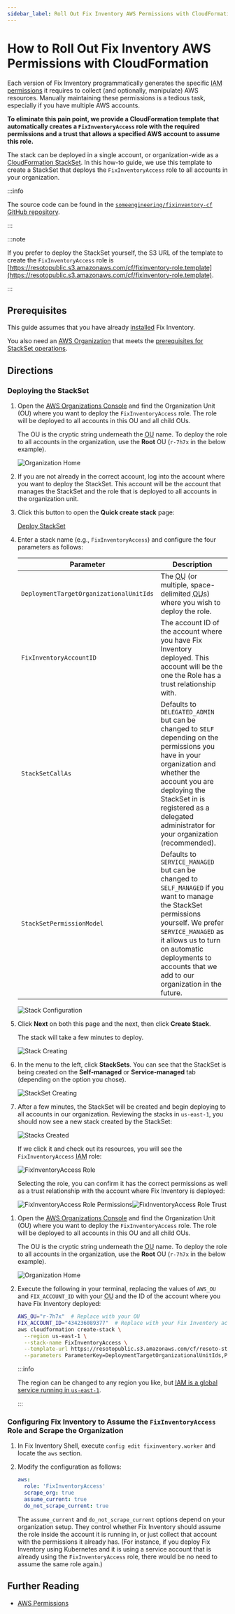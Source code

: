 ```yaml
---
sidebar_label: Roll Out Fix Inventory AWS Permissions with CloudFormation
---
```


# How to Roll Out Fix Inventory AWS Permissions with CloudFormation

Each version of Fix Inventory programmatically generates the specific <abbr title="Identity and Access Management">IAM</abbr> [permissions](../../../reference/iam-permissions/aws.mdx) it requires to collect (and optionally, manipulate) AWS resources. Manually maintaining these permissions is a tedious task, especially if you have multiple AWS accounts.

**To eliminate this pain point, we provide a CloudFormation template that automatically creates a `FixInventoryAccess` role with the required permissions and a trust that allows a specified AWS account to assume this role.**

The stack can be deployed in a single account, or organization-wide as a [CloudFormation StackSet](https://docs.aws.amazon.com/AWSCloudFormation/latest/UserGuide/what-is-cfnstacksets.html). In this how-to guide, we use this template to create a StackSet that deploys the `FixInventoryAccess` role to all accounts in your organization.

:::info

The source code can be found in the [`someengineering/fixinventory-cf` GitHub repository](https://github.com/someengineering/fixinventory-cf).

:::

:::note

If you prefer to deploy the StackSet yourself, the S3 URL of the template to create the `FixInventoryAccess` role is [https://resotopublic.s3.amazonaws.com/cf/fixinventory-role.template](https://resotopublic.s3.amazonaws.com/cf/fixinventory-role.template).

:::

## Prerequisites

This guide assumes that you have already [installed](../../../getting-started/install/index.mdx) Fix Inventory.

You also need an [AWS Organization](https://aws.amazon.com/organizations) that meets the [prerequisites for StackSet operations](https://docs.aws.amazon.com/AWSCloudFormation/latest/UserGuide/stacksets-prereqs.html).

## Directions

### Deploying the StackSet

<Tabs>
<TabItem value="console" label="AWS Console">

1. Open the [AWS Organizations Console](https://console.aws.amazon.com/organizations/v2/home/accounts) and find the Organization Unit (OU) where you want to deploy the `FixInventoryAccess` role. The role will be deployed to all accounts in this OU and all child OUs.

   The OU is the cryptic string underneath the <abbr title="Organization Unit">OU</abbr> name. To deploy the role to all accounts in the organization, use the **Root** OU (`r-7h7x` in the below example).

   ![Organization Home](./img/find_the_ou.png)

2. If you are not already in the correct account, log into the account where you want to deploy the StackSet. This account will be the account that manages the StackSet and the role that is deployed to all accounts in the organization unit.

3. Click this button to open the **Quick create stack** page:

   [<span class="button button--primary">Deploy StackSet</span>](https://console.aws.amazon.com/cloudformation/home#/stacks/create/review?templateURL=https://resotopublic.s3.amazonaws.com/cf/resoto-stackset.template)

4. Enter a stack name (e.g., `FixInventoryAccess`) and configure the four parameters as follows:

   | Parameter | Description |
   | --- | --- |
   | `DeploymentTargetOrganizationalUnitIds` | The <abbr title="Organization Unit">OU</abbr> (or multiple, space-delimited <abbr title="Organization Unit">OU</abbr>s) where you wish to deploy the role. |
   | `FixInventoryAccountID` | The account ID of the account where you have Fix Inventory deployed. This account will be the one the Role has a trust relationship with. |
   | `StackSetCallAs` | Defaults to `DELEGATED_ADMIN` but can be changed to `SELF` depending on the permissions you have in your organization and whether the account you are deploying the StackSet in is registered as a delegated administrator for your organization (recommended). |
   | `StackSetPermissionModel` | Defaults to `SERVICE_MANAGED` but can be changed to `SELF_MANAGED` if you want to manage the StackSet permissions yourself. We prefer `SERVICE_MANAGED` as it allows us to turn on automatic deployments to accounts that we add to our organization in the future. |

   ![Stack Configuration](./img/configure_the_stack.png)

5. Click **Next** on both this page and the next, then click **Create Stack**.

   The stack will take a few minutes to deploy.

   ![Stack Creating](./img/stack_creating.png)

6. In the menu to the left, click **StackSets**. You can see that the StackSet is being created on the **Self-managed** or **Service-managed** tab (depending on the option you chose).

   ![StackSet Creating](./img/stackset_creating.png)

7. After a few minutes, the StackSet will be created and begin deploying to all accounts in our organization. Reviewing the stacks in `us-east-1`, you should now see a new stack created by the StackSet:

   ![Stacks Created](./img/stacks_created.png)

   If we click it and check out its resources, you will see the `FixInventoryAccess` <abbr title="Identity and Access Management">IAM</abbr> role:

   ![FixInventoryAccess Role](./img/resotoaccess_role.png)

   Selecting the role, you can confirm it has the correct permissions as well as a trust relationship with the account where Fix Inventory is deployed:

   ![FixInventoryAccess Role Permissions](./img/resotoaccess_role_permissions.png)![FixInventoryAccess Role Trust](./img/resotoaccess_role_trust.png)

</TabItem>
<TabItem value="cli" label="AWS CLI">

1. Open the [AWS Organizations Console](https://console.aws.amazon.com/organizations/v2/home/accounts) and find the Organization Unit (OU) where you want to deploy the `FixInventoryAccess` role. The role will be deployed to all accounts in this OU and all child OUs.

   The OU is the cryptic string underneath the <abbr title="Organization Unit">OU</abbr> name. To deploy the role to all accounts in the organization, use the **Root** OU (`r-7h7x` in the below example).

   ![Organization Home](./img/find_the_ou.png)

2. Execute the following in your terminal, replacing the values of `AWS_OU` and `FIX_ACCOUNT_ID` with your <abbr title="Organization Unit">OU</abbr> and the ID of the account where you have Fix Inventory deployed:

   ```bash
   AWS_OU="r-7h7x"  # Replace with your OU
   FIX_ACCOUNT_ID="434236089377"  # Replace with your Fix Inventory account ID
   aws cloudformation create-stack \
     --region us-east-1 \
     --stack-name FixInventoryAccess \
     --template-url https://resotopublic.s3.amazonaws.com/cf/resoto-stackset.template \
     --parameters ParameterKey=DeploymentTargetOrganizationalUnitIds,ParameterValue="$AWS_OU" ParameterKey=FixInventoryAccountID,ParameterValue=$FIX_ACCOUNT_ID
   ```

   :::info

   The region can be changed to any region you like, but [<abbr title="Identity and Access Management">IAM</abbr> is a global service running in `us-east-1`](https://docs.aws.amazon.com/IAM/latest/UserGuide/reference_policies_condition-keys.html#condition-keys-requestedregion).

   :::

</TabItem>
</Tabs>

### Configuring Fix Inventory to Assume the `FixInventoryAccess` Role and Scrape the Organization

1. In Fix Inventory Shell, execute `config edit fixinventory.worker` and locate the `aws` section.

2. Modify the configuration as follows:

   ```yaml
   aws:
     role: 'FixInventoryAccess'
     scrape_org: true
     assume_current: true
     do_not_scrape_current: true
   ```

   The `assume_current` and `do_not_scrape_current` options depend on your organization setup. They control whether Fix Inventory should assume the role inside the account it is running in, or just collect that account with the permissions it already has. (For instance, if you deploy Fix Inventory using Kubernetes and it is using a service account that is already using the `FixInventoryAccess` role, there would be no need to assume the same role again.)

## Further Reading

- [AWS Permissions](../../../reference/iam-permissions/aws.mdx)
